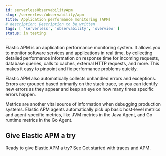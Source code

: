 ```yaml
---
id: serverlessObservabilityApm
slug: /serverless/observability/apm
title: Application performance monitoring (APM)
# description: Description to be written
tags: [ 'serverless', 'observability', 'overview' ]
status: in testing
---
```



<DocBadge template="technical preview" />
Elastic APM is an application performance monitoring system.
It allows you to monitor software services and applications in real time, by
collecting detailed performance information on response time for incoming requests,
database queries, calls to caches, external HTTP requests, and more.
This makes it easy to pinpoint and fix performance problems quickly.

Elastic APM also automatically collects unhandled errors and exceptions.
Errors are grouped based primarily on the stack trace,
so you can identify new errors as they appear and keep an eye on how many times specific errors happen.

Metrics are another vital source of information when debugging production systems.
Elastic APM agents automatically pick up basic host-level metrics and agent-specific metrics,
like JVM metrics in the Java Agent, and Go runtime metrics in the Go Agent.

## Give Elastic APM a try

Ready to give Elastic APM a try? See <DocLink id="serverlessObservabilityApmGetStarted">Get started with traces and APM</DocLink>.


<Feedback slug="/serverless/observability/apm" />
